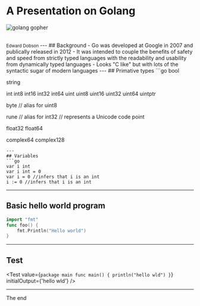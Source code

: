 
<Fullscreen />

# A Presentation on Golang

![golang gopher](public/img/gopher.png)

<br />
<small>
Edward Dobson
</small>
---
## Background
- Go was developed at Google in 2007 and publically released in 2012
- It was intended to couple the benefits of safety and speed from strictly typed languages with the readability and usability from dynamically typed languages
- Looks "C like" but with lots of the syntactic sugar of modern languages
---
## Primative types
```go
bool

string

int  int8  int16  int32  int64
uint uint8 uint16 uint32 uint64 uintptr

byte // alias for uint8

rune // alias for int32
     // represents a Unicode code point

float32 float64

complex64 complex128
```
---
## Variables
```go
var i int
var i int = 0
var i = 0 //infers that i is an int
i := 0 //infers that i is an int
```
---
## Basic hello world program
```go
import "fmt"
func foo() {
    fmt.Println("Hello world")
}
```
---
## Test

<Test value={`package main
func main() {
  println("hello wld")
}`}
  initialOutput={'hello wld'} />

---
The end
